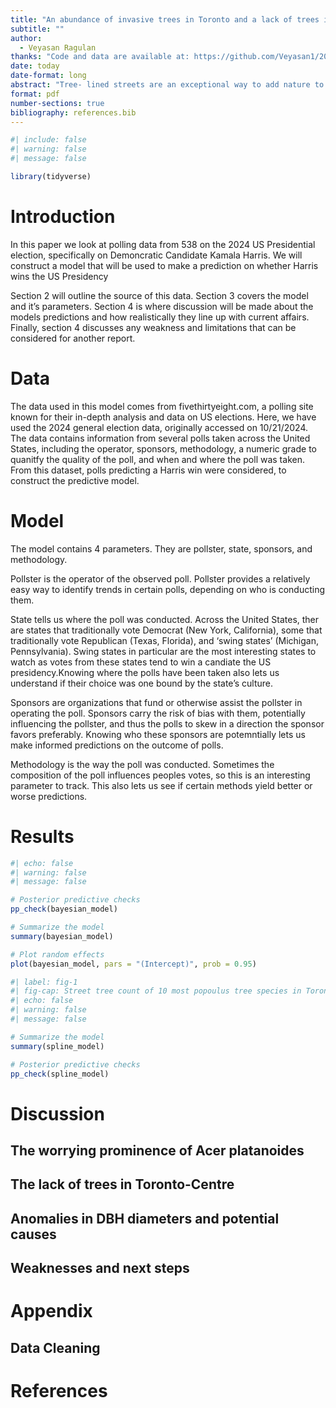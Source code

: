 ```yaml
---
title: "An abundance of invasive trees in Toronto and a lack of trees in the streets of Toronto's core. "
subtitle: ""
author: 
  - Veyasan Ragulan
thanks: "Code and data are available at: https://github.com/Veyasan1/2024USElectionModel"
date: today
date-format: long
abstract: "Tree- lined streets are an exceptional way to add nature to urban envirnoments. Using the Street Tree data from OpenData Toronto, this paper examines the patterns and trends in Toronto's street trees. Tree species count, count of trees by ward, and distribution of tree-diameters were analysed. Uncovered was a abundance of a non-native tree species, and a lack of trees on the streets of Toronto's core"
format: pdf
number-sections: true
bibliography: references.bib
---
```


```r
#| include: false
#| warning: false
#| message: false

library(tidyverse)
```

# Introduction

In this paper we look at polling data from 538 on the 2024 US Presidential election, specifically on Demoncratic Candidate Kamala Harris. We will construct a model that will be used to make a prediction on whether Harris wins the US Presidency

Section 2 will outline the source of this data. Section 3 covers the model and it's parameters. Section 4 is where discussion will be made about the models predictions and how realistically they line up with current affairs. Finally, section 4 discusses any weakness and limitations that can be considered for another report.

# Data {#sec-data}

The data used in this model comes from fivethirtyeight.com, a polling site known for their in-depth analysis and data on US elections. Here, we have used the 2024 general election data, originally accessed on 10/21/2024. The data contains information from several polls taken across the United States, including the operator, sponsors, methodology, a numeric grade to quanitfy the quality of the poll, and when and where the poll was taken. From this dataset, polls predicting a Harris win were considered, to construct the predictive model.

# Model

The model contains 4 parameters. They are pollster, state, sponsors, and methodology.

Pollster is the operator of the observed poll. Pollster provides a relatively easy way to identify trends in certain polls, depending on who is conducting them.

State tells us where the poll was conducted. Across the United States, ther are states that traditionally vote Democrat (New York, California), some that traditionally vote Republican (Texas, Florida), and 'swing states' (Michigan, Pennsylvania). Swing states in particular are the most interesting states to watch as votes from these states tend to win a candiate the US presidency.Knowing where the polls have been taken also lets us understand if their choice was one bound by the state's culture.

Sponsors are organizations that fund or otherwise assist the pollster in operating the poll. Sponsors carry the risk of bias with them, potentially influencing the pollster, and thus the polls to skew in a direction the sponsor favors preferably. Knowing who these sponsors are potemntially lets us make informed predictions on the outcome of polls.

Methodology is the way the poll was conducted. Sometimes the composition of the poll influences peoples votes, so this is an interesting parameter to track. This also lets us see if certain methods yield better or worse predictions.

# Results

```r
#| echo: false
#| warning: false
#| message: false

# Posterior predictive checks
pp_check(bayesian_model)

# Summarize the model
summary(bayesian_model)

# Plot random effects
plot(bayesian_model, pars = "(Intercept)", prob = 0.95)

```

```r
#| label: fig-1
#| fig-cap: Street tree count of 10 most popoulus tree species in Toronto up to September 2024
#| echo: false
#| warning: false
#| message: false

# Summarize the model
summary(spline_model)

# Posterior predictive checks
pp_check(spline_model)
```

\newpage

# Discussion

## The worrying prominence of Acer platanoides

## The lack of trees in Toronto-Centre

## Anomalies in DBH diameters and potential causes

## Weaknesses and next steps

\newpage

# Appendix

## Data Cleaning

# References
